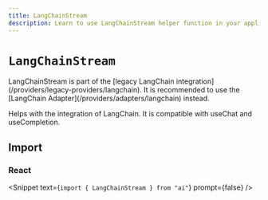 ```yaml
---
title: LangChainStream
description: Learn to use LangChainStream helper function in your application.
---
```


# `LangChainStream`

<Note type="warning">
  LangChainStream is part of the [legacy LangChain
  integration](/providers/legacy-providers/langchain). It is recommended to use
  the [LangChain Adapter](/providers/adapters/langchain) instead.
</Note>

Helps with the integration of LangChain. It is compatible with useChat and useCompletion.

## Import

### React

<Snippet text={`import { LangChainStream } from "ai"`} prompt={false} />

<ReferenceTable packageName="streams" functionName="LangChainStream" />
